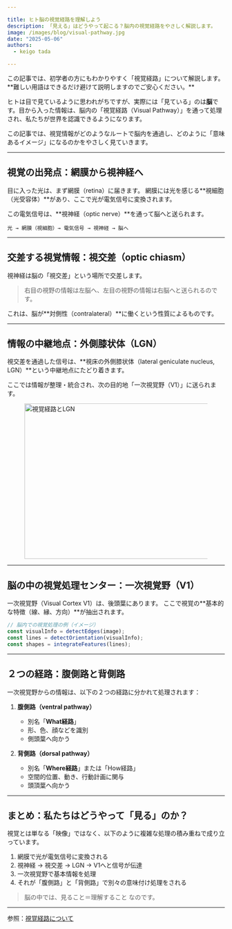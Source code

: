 ```yaml
---

title: ヒト脳の視覚経路を理解しよう
description: 「見える」はどうやって起こる？脳内の視覚経路をやさしく解説します。
image: /images/blog/visual-pathway.jpg
date: "2025-05-06"
authors: 
  - keigo tada

---
```


<Callout>
  この記事では、初学者の方にもわかりやすく「視覚経路」について解説します。**難しい用語はできるだけ避けて説明しますのでご安心ください。**
</Callout>

ヒトは目で見ているように思われがちですが、実際には「見ている」のは**脳**です。目から入った情報は、脳内の「視覚経路（Visual Pathway）」を通って処理され、私たちが世界を認識できるようになります。

この記事では、視覚情報がどのようなルートで脳内を通過し、どのように「意味あるイメージ」になるのかをやさしく見ていきます。

---

## 視覚の出発点：網膜から視神経へ

目に入った光は、まず網膜（retina）に届きます。
網膜には光を感じる\*\*視細胞（光受容体）\*\*があり、ここで光が電気信号に変換されます。

この電気信号は、\*\*視神経（optic nerve）\*\*を通って脳へと送られます。

```plaintext
光 → 網膜（視細胞）→ 電気信号 → 視神経 → 脳へ
```

---

## 交差する視覚情報：視交差（optic chiasm）

視神経は脳の「視交差」という場所で交差します。

> 右目の視野の情報は左脳へ、左目の視野の情報は右脳へと送られるのです。

これは、脳が\*\*対側性（contralateral）\*\*に働くという性質によるものです。

---

## 情報の中継地点：外側膝状体（LGN）

視交差を通過した信号は、\*\*視床の外側膝状体（lateral geniculate nucleus, LGN）\*\*という中継地点にたどり着きます。

ここでは情報が整理・統合され、次の目的地「一次視覚野（V1）」に送られます。

<figure>
  <Image src="/images/blog/visual-pathway.jpg" width="640" height="360" alt="視覚経路とLGN" />
</figure>

---

## 脳の中の視覚処理センター：一次視覚野（V1）

一次視覚野（Visual Cortex V1）は、後頭葉にあります。
ここで視覚の\*\*基本的な特徴（線、縁、方向）\*\*が抽出されます。

```js
// 脳内での視覚処理の例（イメージ）
const visualInfo = detectEdges(image);
const lines = detectOrientation(visualInfo);
const shapes = integrateFeatures(lines);
```

---

## ２つの経路：腹側路と背側路

一次視覚野からの情報は、以下の２つの経路に分かれて処理されます：

1. **腹側路（ventral pathway）**

   * 別名「**What経路**」
   * 形、色、顔などを識別
   * 側頭葉へ向かう

2. **背側路（dorsal pathway）**

   * 別名「**Where経路**」または「How経路」
   * 空間的位置、動き、行動計画に関与
   * 頭頂葉へ向かう

---

## まとめ：私たちはどうやって「見る」のか？

視覚とは単なる「映像」ではなく、以下のように複雑な処理の積み重ねで成り立っています。

1. 網膜で光が電気信号に変換される
2. 視神経 → 視交差 → LGN → V1へと信号が伝達
3. 一次視覚野で基本情報を処理
4. それが「腹側路」と「背側路」で別々の意味付け処理をされる

> 脳の中では、見ること＝理解すること なのです。

---

参照：[視覚経路について](https://bsd.neuroinf.jp/wiki/%E8%A6%96%E8%A6%9A%E7%B5%8C%E8%B7%AF)
